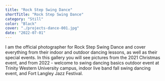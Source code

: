 ```yaml
---
title: "Rock Step Swing Dance"
shortTitle: "Rock Step Swing Dance"
category: "Still"
color: "Black"
cover: "./projects-dance-001.jpg"
date: "2022-07-01"
---
```


I am the official photographer for Rock Step Swing Dance and cover everything from their indoor and outdoor dancing lessons, as well as their special events. In this gallery you will see pictures from the 2021 Christmas event, and from 2022 - welcome to swing dancing basics outdoor event at Trinity Western University campus, indoor live band fall swing dancing event, and Fort Langley Jazz Festival.
